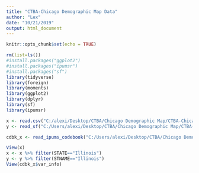 ```yaml
---
title: "CTBA-Chicago Demographic Map Data"
author: "Lex"
date: "10/21/2019"
output: html_document
---
```


```r
knitr::opts_chunk$set(echo = TRUE)
```
```r
rm(list=ls()) 
#install.packages("ggplot2")
#install.packages("ipumsr")
#install.packages("sf")
library(tidyverse)
library(foreign)
library(moments)
library(ggplot2)
library(dplyr)
library(sf)
library(ipumsr)
```

```r

x <- read.csv("C:/alexi/Desktop/CTBA/Chicago Demographic Map/CTBA-Chicago-Demographic-Map/Data/nhgis0003_csv/nhgis0003_csv/nhgis0003_ts_nominal_county.csv")
y <- read_sf("C:/Users/alexi/Desktop/CTBA/Chicago Demographic Map/CTBA-Chicago-Demographic-Map/Data/nhgis0003_shape/nhgis0003_shape/nhgis0003_shapefiles/US_state_cenpop_2010.shp")

cdbk_x <- read_ipums_codebook("C:/Users/alexi/Desktop/CTBA/Chicago Demographic Map/CTBA-Chicago-Demographic-Map/Data/nhgis0003_csv/nhgis0003_csv/nhgis0003_ts_nominal_county_codebook.txt")

View(x)
x <- x %>% filter(STATE=="Illinois")
y <- y %>% filter(STNAME=="Illinois")
View(cdbk_x$var_info)
```

